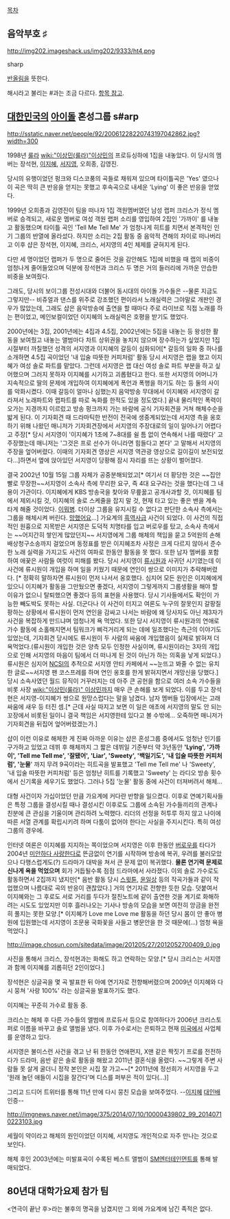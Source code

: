 [[목차]]

== 음악부호 ♯ ==
http://img202.imageshack.us/img202/9333/ht4.png

sharp

[[반올림]]을 뜻한다. 

해시라고 불리는 #과는 조금 다르다. [[%23|항목 참고]].
== [[대한민국]]의 [[아이돌]] 혼성그룹 s#arp ==
http://sstatic.naver.net/people/92/20061228220743197042862.jpg?width=300

1998년 [[룰라]] [[wiki:"이상민(룰라)"이상민]]의 프로듀싱하에 1집을 내놓았다. 이 당시의 멤버는 장석현, [[이지혜]], [[서지영]], 오희종, 김영진.

당시의 유행이었던 펑크와 디스코풍의 곡들로 채워져 있으며 타이틀곡은 'Yes' 였으나 이 곡은 딱히 큰 반응을 얻지는 못했고 후속곡으로 내세운 'Lying' 이 좋은 반응을 얻었다.

1999년 오희종과 김영진이 팀을 떠나자 1집 객원멤버였던 남성 랩퍼 크리스가 정식 멤버로 승격되고, 새로운 멤버로 여성 객원 랩퍼 소리를 영입하여 2집인 '가까이' 를 내놓고 활동했으며 타이틀 곡인 'Tell Me Tell Me' 가 엄청나게 히트를 치면서 본격적인 인기 그룹의 반열에 올라섰다. 하지만 소리는 2집 활동 중 음악적 견해의 차이로 떠나버리고 이후 샵은 장석현, 이지혜, 크리스, 서지영의 4인 체제를 굳혀지게 된다.

다만 세 명이었던 랩퍼가 두 명으로 줄어든 것을 감안해도 1집에 비했을 때 랩의 비중이 엄청나게 줄어들었으며 덕분에 장석현과 크리스 두 명은 거의 들러리에 가까운 안습한 비중을 보여줬다.

그래도, 당시의 보이그룹 전성시대와 더불어 동시대의 아이돌 가수들은 --물론 지금도 그렇지만-- 비쥬얼과 댄스를 위주로 강조했던 편이라서 노래실력은 그야말로 개판인 경우가 많았는데, 그래도 샵은 음악방송에 출연을 할 때마다 주로 라이브로 직접 노래를 하는 편이었고, 메인보컬이었던 이지혜의 노래실력은 호평을 받기도 했었다.

2000년에는 3집, 2001년에는 4집과 4.5집, 2002년에는 5집을 내놓는 등 왕성한 활동을 보여줬고 내놓는 앨범마다 차트 상위권을 놓치지 않으며 장수하는가 싶었지만 1집 시절부터 까칠했던 성격의 서지영과 이지혜의 갈등이 심화되어[* 갈등의 일화 중 하나를 소개하면 4.5집 곡이었던 '내 입술 따뜻한 커피처럼' 활동 당시 서지영은 랩을 했고 이지혜가 여성 솔로 파트를 맡았다. 그런데 서지영은 랩 대신 여성 솔로 파트 부분을 하고 싶어했으며 그러지 못하자 이지혜를 시기하고 괴롭혔다고 한다. 또한 서지영의 어머니가 지속적으로 딸의 문제에 개입하여 이지혜에게 폭언과 폭행을 하기도 하는 등 둘의 사이를 악화시켰다. 이때 갈등이 얼마나 심했는지 음악방송 무대에서 이지혜와 서지영이 갈라져서 노래파트와 랩파트를 따로 녹화를 한적도 있을 정도였다.] 끝내 물리적인 폭력이 오가는 지경까지 이르렀고 방송 펑크까지 가는 바람에 공식 기자회견을 거쳐 해체수순을 밟게 된다. 이 기자회견 때 드라마틱한 반전이 전국에 생중계되었는데 서지영 측을 옹호하기 위해 나왔던 매니저가 기자회견장에서 서지영의 주장대로의 일이 일어나기 어렵다고 주장[* 당시 서지영이 '이지혜가 1초에 7~8대를 쉴 틈 없이 연속해서 나를 때렸다' 고 주장했는데 매니저는 '그것은 프로 선수가 아니라면 힘들다고 본다' 고 말해서 서지영의 주장을 엎어버렸다. 이때의 기자회견 영상은 서지영 역관광 영상으로 길이길이 보전되었다...]하면서 옆에 앉아있던 서지영이 당황해 잠시 자리를 뜨는 상황이 벌어졌다.

결국 2002년 10월 15일 그룹 자체가 공중분해되었고[* 여기서 더 황당한 것은 ~~집안빨로 무장한~~서지영이 소속사 측에 무리한 요구, 즉 4대 요구라는 것을 했다는데 그 내용이 가관이다. 이지혜에게 KBS 방송국을 찾아와 무릎꿇고 공개사과할 것, 이지혜를 팀에서 제외시킬 것, 이지혜의 솔로 스케줄을 잡지 말 것, 현재 타고 있는 좋은 밴을 계속 타게 해줄 것이었다. [[이뭐병]]. 더이상 그룹을 유지시킬 수 없다고 판단한 소속사 측에서는 그룹을 해체시켜 버린다. [[망했어요]]...] 가요계의 [[흑역사]]급 사건이 되었다. 이 사건의 직접적인 원흉으로 지목받은 서지영은 도덕적 치명타를 입고 버로우를 탔고, 소속사 측에서는 ~~어지간히 쌓인게 많았던지~~ 서지영에게 그룹 해체의 책임을 묻고 5억원의 손해배상청구소송까지 걸었으며 동정표를 받은 이지혜조차 사정은 크게 다르지 않아서 준수한 노래 실력을 가지고도 사건의 여파로 한동안 활동을 못 했다. 또한 남자 멤버를 포함하여 애꿎은 사람들 여럿이 피해를 봤다. 당시 서지영이 [[류시원]]과 사귀던 시기였는데 이 사건에 류시원이 개입을 하며 일을 키웠기 때문에 연인이 쌍으로 이미지가 추락해버렸다. [* 정확히 말하자면 류시원이 먼저 나서서 옹호했다. 심지어 모든 원인은 이지혜에게 있으니 이지혜가 활동을 그만뒀으면 좋겠다, 서지영이 그렇게까지 그룹생활을 해야 할 이유가 없으니 탈퇴했으면 좋겠다 등의 표현을 사용했다. 당시 기사들에서도 확인이 가능한 빼도박도 못하는 사실. 더군다나 이 사건이 터지고 여론도 누구의 잘못인지 갈팡질팡하는 상황에서 류시원이 먼저 연인을 감싸고 나서는 바람에 왜 당사자도 아닌 제3자가 사건을 복잡하게 만드냐며 엄청나게 욕 먹었다. 또한 당시 서지영이 류시원과의 연애로 가수 활동에 소홀해지면서 팀워크가 삐걱거리게 되는 데에 일조했다는 측근의 이야기도 있었는데, 기자회견 당시에도 류시원이 두 사람의 싸움에 개입했음이 실제로 밝혀져 더 욕먹었다.(류시원이 개입한 것은 양측 모두 인정한 사실이며, 류시원이라는 3자의 개입으로 인해 서지영의 마음이 팀에서 더 떠나게 된 것이 아닌가 하는 의혹을 낳게 되었다.) 류시원은 심지어 [[NCSI]]의 추적으로 서지영 안티 카페에서 ~~눈뜨고 봐줄 수 없는 유치한 글로~~서지영 팬 코스프레를 하며 연인 옹호를 한게 밝혀지면서 개망신을 당했다.] 당시 소속사였던 월드 뮤직이 거꾸러지는 데 아주 큰 공헌을 함으로 여러 소속 가수들을 비롯 사장 [[wiki:"이상민(룰라)" 이상민]]까지 매우 큰 손해를 보게 되었다. 이를 두고 장석현은 서지영-이지혜가 쌍으로 원망스럽다는 말을 남겼다. 남자 멤버들 입장에서는 고래싸움에 새우 등 터진 셈.[* 근데 사실 따지고 보면 이 일은 애초에 서지영의 말도 안 되는 꼬장에서 비롯된 일이니 결국 책임은 서지영한테 있다고 볼 수밖에... 오죽하면 매니저가 기자회견을 뒤집어 엎어버렸겠는가.]

샵이 이런 이유로 해체한 게 진짜 아까운 이유는 샵은 혼성그룹 중에서도 엄청난 인기를 구가하고 있었고 데뷔 후 해체까지 그 짧은 데뷔일 기준부터 약 3년동안 ''''Lying', '가까이', 'Tell me Tell me', '잘됐어', 'Liar', 'Sweety', '백일기도', '내 입술 따뜻한 커피처럼', '눈물'''' 까지 무려 9곡이라는 히트곡을 발표했고 'Tell me Tell me' 나 'Sweety', '내 입술 따뜻한 커피처럼' 등은 엄청난 히트를 기록했고 'Sweety' 는 라디오 방송 횟수에서 신기록을 세우기도 했었다. 그러나 5집 '눈물' 활동 중에 사건이 터져버려서 해체...

대형 사건이자 가십이었던 만큼 가요계에 커다란 반향을 일으켰다. 이후로 연예기획사들은 특정 그룹을 결성시킬 때나 결성시킨 이후로도 그룹에 소속된 가수들끼리의 관계나 친분에 큰 관심을 기울이며 관리하려 노력했다. 리더의 선정을 허투루 하지 않고 나이에 따른 서열 관계를 확립시키려 하며 다툼이 없어야 한다는 사실을 주지시킨다. 특히 여성 그룹의 경우에.

인터넷 여론은 이지혜를 지지하는 쪽이었으며 서지영은 이후 한동안 [[버로우]]를 타다가 2004년 [[미안하다 사랑한다]]로 뜬금없이 연기를 시작하며 방송에 복귀, 우려를 불러모았으나 다행스럽게도(?) 드라마가 대박을 쳐서 큰 문제 없이 복귀했다. '''물론 연기력 문제로 신나게 욕을 먹었으며''' 회가 거듭될수록 점점 드라마에서 사라졌다. 이외 솔로 가수로도 활동하면서 2집까지 냈지만[* 음반 활동 당시 [[스윗튠]], [[윤일상]] 등의 작곡가들과 같이 작업했으며 나름대로 곡의 반응이 괜찮았다.] 거의 연기자로 전향한 듯한 모습. 덧붙여서 이지혜와는 그 후로도 서로 거리를 두다가 절친노트에 같이 출연한 것을 계기로 화해하려는 시도도 있었지만 이후 흘러나오는 기사나 방송의 모습을 보면 여전히 앙금을 완전히 풀지는 못한 모양.[* 이지혜가 Love me Love me 활동을 하던 당시 몸이 안 좋아 병원에 입원했는데 서지영이 조문용 국화꽃을 사들고 병문안을 한 것 때문에(...) 엄청 욕을 먹었다.]

http://image.chosun.com/sitedata/image/201205/27/2012052700409_0.jpg

사진을 통해서 크리스, 장석현과는 화해도 하고 연락하는 모양.[* 당시 크리스는 서지영과 함께 이지혜를 괴롭히던 2인이었다.]


장석현은 싱글곡을 몇 곡 발표한 뒤 아예 연기자로 전향해버렸으며 2009년 이지혜와 다시 뭉쳐 '사랑 100%' 라는 싱글곡을 발표하기도 했다.

이지혜는 꾸준히 가수로 활동 중.

크리스는 해체 후 다른 가수들의 앨범에 프로듀서 등으로 참여하다가 2006년 크리스토퍼로 이름을 바꾸고 솔로 앨범을 냈다. 이후 가수로서는 은퇴하고 현재 [[미국]]에서 사업체를 운영하고 있다.

서지영은 불미스런 사건을 겪고 난 뒤 한동안 연애편지, X맨 같은 짝짓기 프로를 전전하다가 드라마, 음반 같은 솔로 활동을 해왔고 2011년 결혼식을 올렸다. ~~그렇게 주변 사람들 못 살게 굴더니 정작 본인은 시집 잘 가고~~[* 2011년에 정선희가 서지영을 두고 '원래 놀던 애들이 시집을 잘간다'며 디스를 퍼부은 적이 있다(...)]

{{{#!html
<blockquote class="twitter-tweet"><p>11년만에 넷이 모였네요...&#10;오래걸렸지만 다시잡은 이손...이젠 놓지않을꺼에요.&#10;사랑한다. &#10;석현이 지영이 크리스( 나이순서대로 ㅋ) 석현아!!! 아주좋아 대박나!!!!!!!❤ <a href="http://t.co/uZBN8JQxgE">pic.twitter.com/uZBN8JQxgE</a></p>&mdash; 이지혜 (@jihyesharp) <a href="https://twitter.com/jihyesharp/statuses/346301025751273473">June 16, 2013</a></blockquote><script async src="//platform.twitter.com/widgets.js" charset="utf-8"></script>}}}

그리고 드디어 트위터를 통해 11년 만에 다시 뭉친 모습을 보여주었다. --[[이지혜]] [[대인배]] 인증--

http://imgnews.naver.net/image/375/2014/07/10/10000439802_99_20140710223103.jpg

세월이 약이라고 해체의 원인이었던 이지혜, 서지영도 개인적으로 자주 만나는 것으로 보인다. 

해체 후인 2003년에는 미발표곡이 수록된 베스트 앨범이 [[SM엔터테인먼트]]를 통해 발매되었다.

== 80년대 대학가요제 참가 팀 ==
<연극이 끝난 후>라는 불후의 명곡을 남겼지만 그 외에 가요계에 남긴 족적은 없다.
